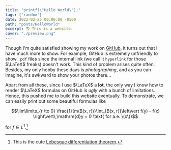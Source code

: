 ```yaml
---
title: "printf(\"Hello World\");"
tags: ["random"]
date: 2022-02-25 00:00:00 -0500
path: "posts/HelloWorld"
excerpt: 🌎 This is a website.
cover: "./preview.png"
---
```


Though I'm quite satisfied showing my work on [GitHub](https://github.com/sleepymalc), it turns out that I have much more to show. For example, GitHub is extremely unfriendly to show `.pdf` files since the internal link (we call it $\texttt{hyperlink}$ for those $\LaTeX$ freaks) doesn't work. This kind of problem arises quite often. Besides, my only hobby these days is *photographing*, and as you can imagine, it's awkward to show your photos there...

Apart from all these, since I use $\LaTeX$ a **lot**, the only way I know how to render $\LaTeX$ formulas on GitHub is *ugly* with a bunch of limitations. Hence, this pushed me to build this website eventually. To demonstrate, we can easily print out some beautiful formulas like


$$\lim\limits_{r \to 0} \frac{1}{m(B(x, r))}\int_{B(x, r)}\left\vert f(y) - f(x) \right\vert\,\mathrm{d}y = 0 \text{ for a.e. \(x\)}$$

for $f\in L^1$.[^1]

[^1]: This is the cute [Lebesgue differentiation theorem](https://en.wikipedia.org/wiki/Lebesgue_differentiation_theorem).

